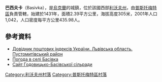 {{coord|49|46|52|N|23|54|33|E|scale:100000|display=title}}

'''巴西夫卡'''（Basivka），是[[烏克蘭|烏克蘭]]的城鎮，位於該國西部[[利沃夫州|利沃夫州]]，由[[普斯托梅特區|普斯托梅特區]]負責管轄，始建於1431年，面積2.39平方公里，海拔高度305米，2001年人口1,042，人口密度每平方公里435.98人。

==參考資料==
*[http://www.uaidx.com/13/298/index Довідник поштових індексів України. Львівська область. Пустомитівський район] {{Wayback|url=http://www.uaidx.com/13/298/index |date=20161011013019 }}
* [http://weather.in.ua/ua/l'vovskaja/718 Погода в селі Басівка] {{Wayback|url=http://weather.in.ua/ua/l'vovskaja/718 |date=20170817125759 }}
* [https://web.archive.org/web/20150925162245/http://basivka.com.ua/ Сайт Годовицько-Басівської сільради]

[[Category:利沃夫州村落|Category:利沃夫州村落]]
[[Category:普斯托梅特區村落|Category:普斯托梅特區村落]]


{{Lviv-geo-stub}}
